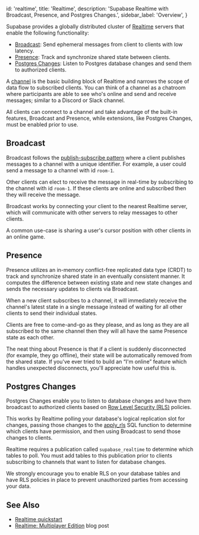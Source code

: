 
  id: 'realtime',
  title: 'Realtime',
  description: 'Supabase Realtime with Broadcast, Presence, and Postgres Changes.',
  sidebar_label: 'Overview',
}

Supabase provides a globally distributed cluster of [Realtime](https://github.com/supabase/realtime) servers that enable the following functionality:

- [Broadcast](#broadcast): Send ephemeral messages from client to clients with low latency.
- [Presence](#presence): Track and synchronize shared state between clients.
- [Postgres Changes](#postgres-changes): Listen to Postgres database changes and send them to authorized clients.

A [channel](https://hexdocs.pm/phoenix/channels.html) is the basic building block of Realtime and narrows the scope of data flow to subscribed clients. You can think of a channel as a chatroom where participants are able to see who's online and send and receive messages; similar to a Discord or Slack channel.

All clients can connect to a channel and take advantage of the built-in features, Broadcast and Presence, while extensions, like Postgres Changes, must be enabled prior to use.

## Broadcast

Broadcast follows the [publish-subscribe pattern](https://en.wikipedia.org/wiki/Publish%E2%80%93subscribe_pattern) where a client publishes messages to a channel with a unique identifier. For example, a user could send a message to a channel with id `room-1`.

Other clients can elect to receive the message in real-time by subscribing to the channel with id `room-1`. If these clients are online and subscribed then they will receive the message.

Broadcast works by connecting your client to the nearest Realtime server, which will communicate with other servers to relay messages to other clients.

A common use-case is sharing a user's cursor position with other clients in an online game.

## Presence

Presence utilizes an in-memory conflict-free replicated data type (CRDT) to track and synchronize shared state in an eventually consistent manner. It computes the difference between existing state and new state changes and sends the necessary updates to clients via Broadcast.

When a new client subscribes to a channel, it will immediately receive the channel's latest state in a single message instead of waiting for all other clients to send their individual states.

Clients are free to come-and-go as they please, and as long as they are all subscribed to the same channel then they will all have the same Presence state as each other.

The neat thing about Presence is that if a client is suddenly disconnected (for example, they go offline), their state will be automatically removed from the shared state. If you've ever tried to build an “I'm online” feature which handles unexpected disconnects, you'll appreciate how useful this is.

## Postgres Changes

Postgres Changes enable you to listen to database changes and have them broadcast to authorized clients based on [Row Level Security (RLS)](/docs/guides/auth/row-level-security) policies.

This works by Realtime polling your database's logical replication slot for changes, passing those changes to the [apply_rls](https://github.com/supabase/walrus#reading-wal) SQL function to determine which clients have permission, and then using Broadcast to send those changes to clients.

Realtime requires a publication called `supabase_realtime` to determine which tables to poll. You must add tables to this publication prior to clients subscribing to channels that want to listen for database changes.

We strongly encourage you to enable RLS on your database tables and have RLS policies in place to prevent unauthorized parties from accessing your data.

## See Also

- [Realtime quickstart](/docs/guides/realtime/quickstart)
- [Realtime: Multiplayer Edition](https://supabase.com/blog/supabase-realtime-multiplayer-general-availability) blog post


